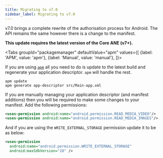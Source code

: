 ```yaml
---
title: Migrating to v7.0
sidebar_label: Migrating to v7.0
---
```



v7.0 brings a complete rewrite of the authorisation process for Android. The API remains the same however there is a change to the manifest.

**This update requires the latest version of the Core ANE (v7+).**


<Tabs
  groupId="packagemanager"
  defaultValue="apm"
  values={[
    {label: 'APM', value: 'apm'},
    {label: 'Manual', value: 'manual'},
  ]}>

  <TabItem value="apm" >

If you are using [`apm`](https://github.com/airsdk/apm) all you need to do is update to the latest build and regenerate your application descriptor. `apm` will handle the rest.

```
apm update 
apm generate app-descriptor src/Main-app.xml
```

  </TabItem>
  <TabItem value="manual" >

If you are manually managing your application descriptor (and manifest additions) then you will be required to make some changes to your manifest. 
Add the following permissions:

```xml
<uses-permission android:name="android.permission.READ_MEDIA_VIDEO"/>
<uses-permission android:name="android.permission.READ_MEDIA_IMAGES"/>
```

And if you are using the `WRITE_EXTERNAL_STORAGE` permission update it to be as below:

```xml
<uses-permission 
  android:name="android.permission.WRITE_EXTERNAL_STORAGE" 
  android:maxSdkVersion="28" />
```

  </TabItem>
  
</Tabs>

